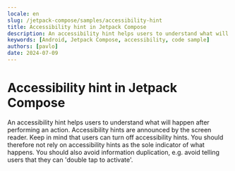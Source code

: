 ```yaml
---
locale: en
slug: /jetpack-compose/samples/accessibility-hint
title: Accessibility hint in Jetpack Compose
description: An accessibility hint helps users to understand what will happen after performing an action.
keywords: [Android, Jetpack Compose, accessibility, code sample]
authors: [pavlo]
date: 2024-07-09
---
```


# Accessibility hint in Jetpack Compose

An accessibility hint helps users to understand what will happen after performing an action. Accessibility hints are announced by the screen reader. Keep in mind that users can turn off accessibility hints. You should therefore not rely on accessibility hints as the sole indicator of what happens. You should also avoid information duplication, e.g. avoid telling users that they can 'double tap to activate'.

<CodeSample id="accessibility-hint" framework="jetpack-compose" locale="en"/>
